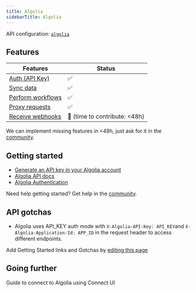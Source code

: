 ```yaml
---
title: Algolia
sidebarTitle: Algolia
---
```


API configuration: [`algolia`](https://nango.dev/providers.yaml)

## Features

| Features | Status |
| - | - |
| [Auth (API Key)](/guides/getting-started/authorize-an-api-from-your-app) | ✅ |
| [Sync data](/guides/getting-started/read-from-an-api) | ✅ |
| [Perform workflows](/guides/getting-started/write-to-an-api) | ✅ |
| [Proxy requests](/guides/proxy-requests-to-an-api) | ✅ |
| [Receive webhooks](/guides/receive-webhooks-from-an-api) | 🚫 (time to contribute: &lt;48h) |

<Tip>We can implement missing features in &lt;48h, just ask for it in the [community](https://nango.dev/slack).</Tip>

## Getting started

-   [Generate an API key in your Algolia account](https://www.algolia.com/doc/guides/security/api-keys/#create-and-manage-your-api-keys)
-   [Algolia API docs](https://www.algolia.com/doc/rest-api/search)
-   [Algolia Authentication](https://www.algolia.com/doc/rest-api/search/#authentication)

<Tip>Need help getting started? Get help in the [community](https://nango.dev/slack).</Tip>

## API gotchas

- Algolia uses API_KEY auth mode with `X-Algolia-API-Key: API_KEY`and `X-Algolia-Application-Id: APP_ID` in the request header to access different endpoints.

<Note>Add Getting Started links and Gotchas by [editing this page](https://github.com/nangohq/nango/tree/master/docs-v2/integrations/all/algolia.mdx)</Note>


## Going further

<Card title="Connect to Algolia" icon="link" href="/integrations/all/algolia/connect" horizontal>
  Guide to connect to Algolia using Connect UI
</Card>
